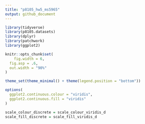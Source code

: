 ```yaml
---
title: "p8105_hw5_ms5965"
output: github_document
---
```


```r
library(tidyverse)
library(p8105.datasets)
library(dplyr)
library(patchwork)
library(ggplot2)

knitr::opts_chunk$set(
	fig.width = 6, 
  fig.asp = .6,
  out.width = "90%"
)

theme_set(theme_minimal() + theme(legend.position = "bottom"))

options(
  ggplot2.continuous.colour = "viridis",
  ggplot2.continuous.fill = "viridis"
)

scale_colour_discrete = scale_colour_viridis_d
scale_fill_discrete = scale_fill_viridis_d
```